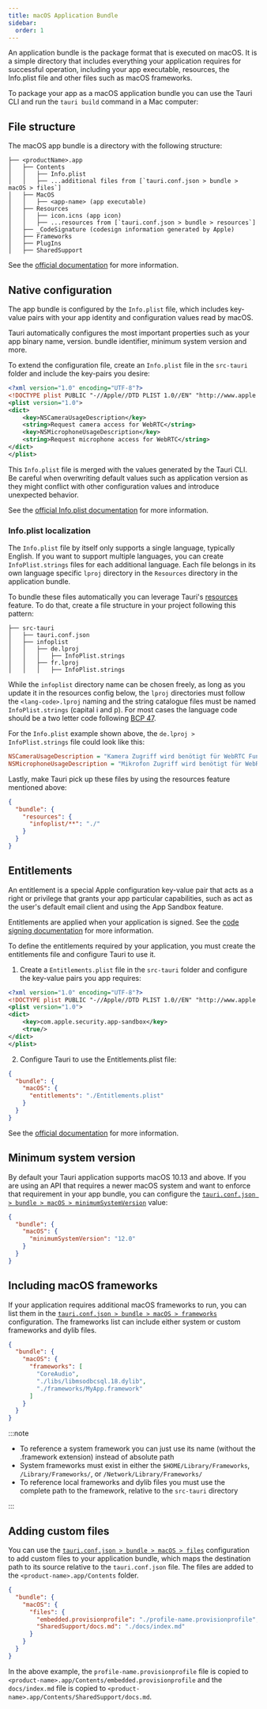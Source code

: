 ```yaml
---
title: macOS Application Bundle
sidebar:
  order: 1
---
```



An application bundle is the package format that is executed on macOS. It is a simple directory that includes everything your application requires for successful operation,
including your app executable, resources, the Info.plist file and other files such as macOS frameworks.

To package your app as a macOS application bundle you can use the Tauri CLI and run the `tauri build` command in a Mac computer:

<CommandTabs
  npm="npm run tauri build -- --bundles app"
  yarn="yarn tauri build --bundles app"
  pnpm="pnpm tauri build --bundles app"
  deno="deno task tauri build --bundles app"
  cargo="cargo tauri build --bundles app"
/>

## File structure

The macOS app bundle is a directory with the following structure:

```
├── <productName>.app
│   ├── Contents
│   │   ├── Info.plist
│   │   ├── ...additional files from [`tauri.conf.json > bundle > macOS > files`]
│   ├── MacOS
│   │   ├── <app-name> (app executable)
│   ├── Resources
│   │   ├── icon.icns (app icon)
│   │   ├── ...resources from [`tauri.conf.json > bundle > resources`]
│   ├── _CodeSignature (codesign information generated by Apple)
│   ├── Frameworks
│   ├── PlugIns
│   ├── SharedSupport
```

See the [official documentation](https://developer.apple.com/library/archive/documentation/CoreFoundation/Conceptual/CFBundles/BundleTypes/BundleTypes.html) for more information.

## Native configuration

The app bundle is configured by the `Info.plist` file, which includes key-value pairs with your app identity and configuration values read by macOS.

Tauri automatically configures the most important properties such as your app binary name, version. bundle identifier, minimum system version and more.

To extend the configuration file, create an `Info.plist` file in the `src-tauri` folder and include the key-pairs you desire:

```xml title="src-tauri/Info.plist"
<?xml version="1.0" encoding="UTF-8"?>
<!DOCTYPE plist PUBLIC "-//Apple//DTD PLIST 1.0//EN" "http://www.apple.com/DTDs/PropertyList-1.0.dtd">
<plist version="1.0">
<dict>
	<key>NSCameraUsageDescription</key>
	<string>Request camera access for WebRTC</string>
	<key>NSMicrophoneUsageDescription</key>
	<string>Request microphone access for WebRTC</string>
</dict>
</plist>
```

This `Info.plist` file is merged with the values generated by the Tauri CLI. Be careful when overwriting default values such as application version as they might conflict with other configuration values
and introduce unexpected behavior.

See the [official Info.plist documentation] for more information.

### Info.plist localization

The `Info.plist` file by itself only supports a single language, typically English. If you want to support multiple languages, you can create `InfoPlist.strings` files for each additional language. Each file belongs in its own language specific `lproj` directory in the `Resources` directory in the application bundle.

To bundle these files automatically you can leverage Tauri's [resources] feature. To do that, create a file structure in your project following this pattern:

```
├── src-tauri
│   ├── tauri.conf.json
│   ├── infoplist
│   │   ├── de.lproj
│   │   │   ├── InfoPlist.strings
│   │   ├── fr.lproj
│   │   │   ├── InfoPlist.strings
```

While the `infoplist` directory name can be chosen freely, as long as you update it in the resources config below, the `lproj` directories must follow the `<lang-code>.lproj` naming and the string catalogue files must be named `InfoPlist.strings` (capital i and p). For most cases the language code should be a two letter code following [BCP 47].

For the `Info.plist` example shown above, the `de.lproj > InfoPlist.strings` file could look like this:

```ini title="de.lproj/InfoPlist.strings"
NSCameraUsageDescription = "Kamera Zugriff wird benötigt für WebRTC Funktionalität";
NSMicrophoneUsageDescription = "Mikrofon Zugriff wird benötigt für WebRTC Funktionalität";
```

Lastly, make Tauri pick up these files by using the resources feature mentioned above:

```json title="src-tauri/tauri.conf.json"
{
  "bundle": {
    "resources": {
      "infoplist/**": "./"
    }
  }
}
```

## Entitlements

An entitlement is a special Apple configuration key-value pair that acts as a right or privilege that grants your app particular capabilities,
such as act as the user's default email client and using the App Sandbox feature.

Entitlements are applied when your application is signed. See the [code signing documentation] for more information.

To define the entitlements required by your application, you must create the entitlements file and configure Tauri to use it.

1. Create a `Entitlements.plist` file in the `src-tauri` folder and configure the key-value pairs you app requires:

```xml title="src-tauri/Entitlements.plist"
<?xml version="1.0" encoding="UTF-8"?>
<!DOCTYPE plist PUBLIC "-//Apple//DTD PLIST 1.0//EN" "http://www.apple.com/DTDs/PropertyList-1.0.dtd">
<plist version="1.0">
<dict>
    <key>com.apple.security.app-sandbox</key>
    <true/>
</dict>
</plist>
```

2. Configure Tauri to use the Entitlements.plist file:

```json title="tauri.conf.json" ins={4}
{
  "bundle": {
    "macOS": {
      "entitlements": "./Entitlements.plist"
    }
  }
}
```

See the [official documentation](https://developer.apple.com/documentation/bundleresources/entitlements) for more information.

## Minimum system version

By default your Tauri application supports macOS 10.13 and above. If you are using an API that requires a newer macOS system and want to enforce that requirement in your app bundle,
you can configure the [`tauri.conf.json > bundle > macOS > minimumSystemVersion`] value:

```json title="tauri.conf.json" ins={4}
{
  "bundle": {
    "macOS": {
      "minimumSystemVersion": "12.0"
    }
  }
}
```

## Including macOS frameworks

If your application requires additional macOS frameworks to run, you can list them in the [`tauri.conf.json > bundle > macOS > frameworks`] configuration.
The frameworks list can include either system or custom frameworks and dylib files.

```json title="tauri.conf.json" ins={4-8}
{
  "bundle": {
    "macOS": {
      "frameworks": [
        "CoreAudio",
        "./libs/libmsodbcsql.18.dylib",
        "./frameworks/MyApp.framework"
      ]
    }
  }
}
```

:::note

- To reference a system framework you can just use its name (without the .framework extension) instead of absolute path
- System frameworks must exist in either the `$HOME/Library/Frameworks`, `/Library/Frameworks/`, or `/Network/Library/Frameworks/`
- To reference local frameworks and dylib files you must use the complete path to the framework, relative to the `src-tauri` directory

:::

## Adding custom files

You can use the [`tauri.conf.json > bundle > macOS > files`] configuration to add custom files to your application bundle,
which maps the destination path to its source relative to the `tauri.conf.json` file.
The files are added to the `<product-name>.app/Contents` folder.

```json title="tauri.conf.json" ins={4-7}
{
  "bundle": {
    "macOS": {
      "files": {
        "embedded.provisionprofile": "./profile-name.provisionprofile",
        "SharedSupport/docs.md": "./docs/index.md"
      }
    }
  }
}
```

In the above example, the `profile-name.provisionprofile` file is copied to `<product-name>.app/Contents/embedded.provisionprofile`
and the `docs/index.md` file is copied to `<product-name>.app/Contents/SharedSupport/docs.md`.

[`tauri.conf.json > bundle > macOS > frameworks`]: /reference/config/#frameworks-1
[`tauri.conf.json > bundle > macOS > files`]: /reference/config/#files-2
[`tauri.conf.json > bundle > resources`]: /reference/config/#resources
[official Info.plist documentation]: https://developer.apple.com/documentation/bundleresources/information_property_list
[code signing documentation]: /distribute/sign/macos/
[`tauri.conf.json > bundle > macOS > minimumSystemVersion`]: /reference/config/#minimumsystemversion
[resources]: /develop/resources/
[BCP 47]: https://www.rfc-editor.org/rfc/bcp/bcp47.txt
